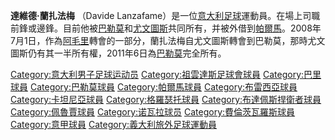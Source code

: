 {{Football player infobox
| playername         = 蘭扎法梅<br />''Davide Lanzafame''
| image              = [[File:Davide_Lanzafame_Catania_(cropped).jpg|250px]]
| fullname           = Davide Lanzafame
| nickname           = 
| dateofbirth        = {{birth date and age|1987|2|9}}
| cityofbirth        = [[都靈|都靈]]
| countryofbirth     = [[意大利|意大利]]
| height             = {{height|meters=1.80}}
| currentclub        = [[巴勒莫足球俱樂部|巴勒莫]]
| clubnumber         = 
| position           = [[影子前鋒|影子前鋒]]、[[邊鋒|邊鋒]]
| youthyears         = 
| youthclubs         = [[尤文圖斯|尤文圖斯]]
| years              = 2006–2008<br />2007–2008<br />2008–<br>2009<br>2009-2010<br>2010<br>2011
| clubs              = [[尤文圖斯|尤文圖斯]]<br />→ [[巴里體育俱樂部|巴里]] (外借)<br />[[巴勒莫足球俱樂部|巴勒莫]]<br /> → [[巴里體育俱樂部|巴里]] (外借)<br />→ [[帕爾馬足球俱樂部|帕爾馬]] (外借)<br />→ [[尤文图斯足球俱樂部|尤文图斯]] (外借)<br />→ [[布雷西亚足球俱樂部|布雷西亚]] (外借)
| caps(goals)        = {{0}}{{0}}1 {{0}}(0)<br />{{0}}37 (10)<br />{{0}}{{0}}8 {{0}}(0)<br />{{0}}{{0}}4 {{0}}(1)<br />{{0}}{{0}}27 {{0}}(7) <br />{{0}}{{0}}3 {{0}}(0)<br />{{0}}{{0}}13 {{0}}(0)
| nationalyears      = 2008-
| nationalteam       = [[意大利U21|意大利U21]]
| nationalcaps(goals)= {{0}}{{0}}7 {{0}}(1)
| pcupdate           = 2009.02.05
| ntupdate           = 2008.11.18
}}

'''達維德·蘭扎法梅''' （Davide Lanzafame）是一位[[意大利|意大利]][[足球|足球]]運動員。在場上司職前鋒或邊鋒。目前他被[[巴勒莫足球俱樂部|巴勒莫]]和[[尤文圖斯|尤文圖斯]]共同所有，并被外借到[[帕爾馬足球俱樂部|帕爾馬]]。2008年7月1日，作為[[阿毛里|阿毛里]]轉會的一部分，蘭扎法梅自尤文圖斯轉會到巴勒莫，那時尤文圖斯仍有其一半所有權，2011年6日為[[巴勒莫足球俱樂部|巴勒莫]]完全所有。

{{DEFAULTSORT:Lanzafame, Davide}}
[[Category:意大利男子足球运动员|Category:意大利男子足球运动员]]
[[Category:祖雲達斯足球會球員|Category:祖雲達斯足球會球員]]
[[Category:巴里球員|Category:巴里球員]]
[[Category:巴勒莫球員|Category:巴勒莫球員]]
[[Category:帕爾馬球員|Category:帕爾馬球員]]
[[Category:布雷西亞球員|Category:布雷西亞球員]]
[[Category:卡坦尼亞球員|Category:卡坦尼亞球員]]
[[Category:格羅瑟托球員|Category:格羅瑟托球員]]
[[Category:布達佩斯捍衛者球員|Category:布達佩斯捍衛者球員]]
[[Category:佩魯賈球員|Category:佩魯賈球員]]
[[Category:诺瓦拉球员|Category:诺瓦拉球员]]
[[Category:費倫茨瓦羅斯球員|Category:費倫茨瓦羅斯球員]]
[[Category:意甲球員|Category:意甲球員]]
[[Category:義大利旅外足球運動員|Category:義大利旅外足球運動員]]